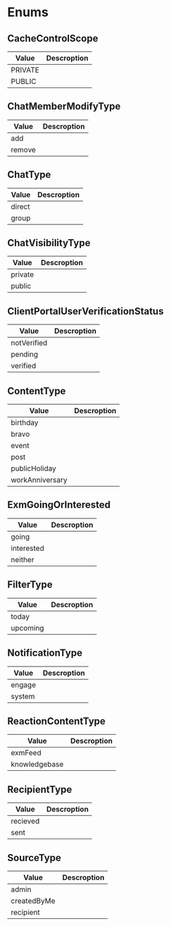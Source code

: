 # Enums
## CacheControlScope

| Value | Descroption | 
| ---- | ---- | 
| PRIVATE |  | 
| PUBLIC |  |

## ChatMemberModifyType

| Value | Descroption | 
| ---- | ---- | 
| add |  | 
| remove |  |

## ChatType

| Value | Descroption | 
| ---- | ---- | 
| direct |  | 
| group |  |

## ChatVisibilityType

| Value | Descroption | 
| ---- | ---- | 
| private |  | 
| public |  |

## ClientPortalUserVerificationStatus

| Value | Descroption | 
| ---- | ---- | 
| notVerified |  | 
| pending |  |
| verified |  |

## ContentType

| Value | Descroption | 
| ---- | ---- | 
| birthday |  | 
| bravo |  |
| event |  |
| post |  |
| publicHoliday |  |
| workAnniversary |  |

## ExmGoingOrInterested

| Value | Descroption | 
| ---- | ---- | 
| going |  | 
| interested |  |
| neither |  |

## FilterType

| Value | Descroption | 
| ---- | ---- | 
| today |  | 
| upcoming |  |

## NotificationType

| Value | Descroption | 
| ---- | ---- | 
| engage |  | 
| system |  |

## ReactionContentType

| Value | Descroption | 
| ---- | ---- | 
| exmFeed |  | 
| knowledgebase |  |

## RecipientType

| Value | Descroption | 
| ---- | ---- | 
| recieved |  | 
| sent |  |

## SourceType

| Value | Descroption | 
| ---- | ---- | 
| admin |  | 
| createdByMe |  |
| recipient |  | 

